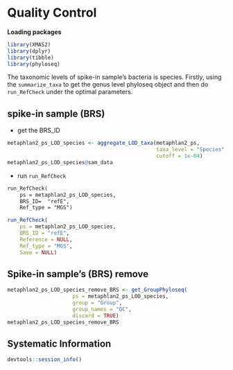 # Quality Control


**Loading packages**

```r
library(XMAS2)
library(dplyr)
library(tibble)
library(phyloseq)
```

The taxonomic levels of spike-in sample's bacteria is species. Firstly, using the `summarize_taxa` to get the genus level phyloseq object and then do `run_RefCheck` under the optimal parameters.

## spike-in sample (BRS)

* get the BRS_ID
```r
metaphlan2_ps_LOD_species <- aggregate_LOD_taxa(metaphlan2_ps, 
                                                taxa_level = "Species", 
                                                cutoff = 1e-04)
metaphlan2_ps_LOD_species@sam_data
```

* run `run_RefCheck`
```markdown
run_RefCheck(
    ps = metaphlan2_ps_LOD_species,
    BRS_ID=  "refE",
    Ref_type = "MGS")
```


```r
run_RefCheck(
    ps = metaphlan2_ps_LOD_species,
    BRS_ID = "refE",
    Reference = NULL,
    Ref_type = "MGS",
    Save = NULL)
```

## Spike-in sample's (BRS) remove
```r
metaphlan2_ps_LOD_species_remove_BRS <- get_GroupPhyloseq(
                     ps = metaphlan2_ps_LOD_species,
                     group = "Group",
                     group_names = "QC",
                     discard = TRUE)
metaphlan2_ps_LOD_species_remove_BRS
```


## Systematic Information
```r
devtools::session_info()
```